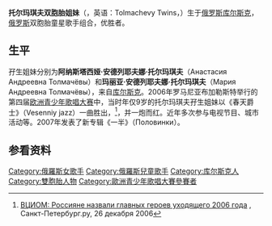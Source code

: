 {{艺人
| name = Сёстры Толмачёвы<br>The Tolmachevy Twins<br>托尔玛琪夫双胞胎童星
| type = 童星
| birthname = Анастасия<br>（Anastasiya）<br>Мария <br>（Maria）
| birthdate = {{Birth date and age|1997|01|14}}
| birthplace = {{RUS}}[[库尔斯克|库尔斯克]]
| image = The Tolmachevy Sisters, ESC2014 Meet & Greet 09.jpg
| imagesize = 280px
| 代表作 = '''''Vesenniy jazz'''''
}}
'''托尔玛琪夫双胞胎姐妹'''（{{lang-ru|Сёстры Толмачёвы}}，英语：Tolmachevy Twins，{{bd|1997年|1月14日}}）生于[[俄罗斯|俄罗斯]][[库尔斯克|库尔斯克]]，[[俄罗斯|俄罗斯]]双胞胎童星歌手组合，{{link-en|2006年欧洲儿童歌手大赛|Junior Eurovision Song Contest 2006}}优胜者。

== 生平 ==

孖生姐妹分别为'''阿纳斯塔西娅·安德列耶夫娜·托尔玛琪夫'''（Анастасия Андреевна Толмачёвы）和'''玛丽亚·安德列耶夫娜·托尔玛琪夫'''（Мария Андреевна Толмачёвы），来自[[库尔斯克|库尔斯克]]。2006年罗马尼亚布加勒斯特举行的第四届[[欧洲青少年歌唱大赛|欧洲青少年歌唱大赛]]中，当时年仅9岁的托尔玛琪夫孖生姐妹以《春天爵士》（Vesenniy jazz）一曲胜出，<ref name="cx20081004_0">[http://saint-petersburg.ru/m/203603/ ВЦИОМ: Россияне назвали главных героев уходящего 2006 года] {{Wayback|url=http://saint-petersburg.ru/m/203603/ |date=20140222164453 }}, Санкт-Петербург.ру, 26 декабря 2006</ref>，并一炮而红。近年多次参与电视节目、城市活动等。2007年发表了新专辑《一半》（Половинки）。

==参看资料==
{{reflist}}

{{Authority control}}
{{DEFAULTSORT:Tolmachevy Twins}}
[[Category:俄羅斯女歌手|Category:俄羅斯女歌手]]
[[Category:俄羅斯兒童歌手|Category:俄羅斯兒童歌手]]
[[Category:库尔斯克人|Category:库尔斯克人]]
[[Category:雙胞胎人物|Category:雙胞胎人物]]
[[Category:歐洲青少年歌唱大賽參賽者|Category:歐洲青少年歌唱大賽參賽者]]